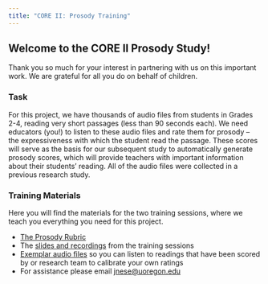 ```yaml
---
title: "CORE II: Prosody Training"
---
```


## Welcome to the CORE II Prosody Study! 
Thank you so much for your interest in partnering with us on this important work. We are grateful for all you do on behalf of children.

### Task
For this project, we have thousands of audio files from students in Grades 2-4, reading very short passages (less than 90 seconds each). We need educators (you!) to listen to these audio files and rate them for prosody – the expressiveness with which the student read the passage. These scores will serve as the basis for our subsequent study to automatically generate prosody scores, which will provide teachers with important information about their students’ reading. All of the audio files were collected in a previous research study.

### Training Materials
Here you will find the materials for the two training sessions, where we teach you everything you need for this project. 

* [The Prosody Rubric](https://jnese.github.io/CORE-II_trainingwebsite/prosody_rubric.html)
* The [slides and recordings](https://jnese.github.io/CORE-II_trainingwebsite/training_materials.html) from the training sessions
* [Exemplar audio files](https://jnese.github.io/CORE-II_trainingwebsite/exemplar_audiofiles.html) so you can listen to readings that have been scored by or research team to calibrate your own ratings
* For assistance please email <jnese@uoregon.edu>


